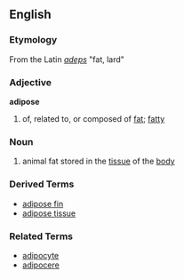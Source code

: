 ==English==
=== Etymology ===
From the Latin ''[[adeps]]'' "fat, lard"
===Adjective===
'''adipose'''
# of, related to, or composed of [[fat]]; [[fatty]]

=== Noun ===
# animal fat stored in the [[tissue]] of the [[body]]

=== Derived Terms ===
*[[adipose fin]]
*[[adipose tissue]]

=== Related Terms ===
*[[adipocyte]]
*[[adipocere]]